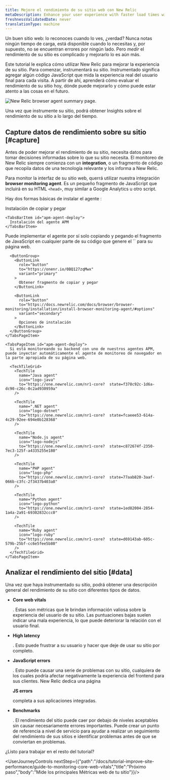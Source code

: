 ```yaml
---
title: Mejore el rendimiento de su sitio web con New Relic
metaDescription: Enhance your user experience with faster load times with New Relic. This tutorial walks you through the first steps to improve your site performance.
freshnessValidatedDate: never
translationType: machine
---
```



Un buen sitio web: lo reconoces cuando lo ves, ¿verdad? Nunca notas ningún tiempo de carga, está disponible cuando lo necesitas y, por supuesto, no se encuentran errores por ningún lado. Pero _medir_ el rendimiento de su sitio es complicado y mejorarlo lo es aún más.

Este tutorial le explica cómo utilizar New Relic para mejorar la experiencia de su sitio. Para comenzar, instrumentará su sitio. Instrumentado significa agregar algún código JavaScript que mida la experiencia real del usuario final para cada visita. A partir de ahí, aprenderá cómo evaluar el rendimiento de su sitio hoy, dónde puede mejorarlo y cómo puede estar atento a las cosas en el futuro.

<img
  title="Improve your site with New Relic"
  alt="New Relic browser agent summary page."
  src={browserBrowserSummary}
/>

<figcaption>
  Una vez que instrumente su sitio, podrá obtener Insights sobre el rendimiento de su sitio a lo largo del tiempo.
</figcaption>

## Capture datos de rendimiento sobre su sitio [#capture]

Antes de poder mejorar el rendimiento de su sitio, necesita datos para tomar decisiones informadas sobre lo que su sitio necesita. El monitoreo de New Relic siempre comienza con un <DNT>**integration**</DNT>, o un fragmento de código que recopila datos de una tecnología relevante y los informa a New Relic.

Para monitor la interfaz de su sitio web, querrá utilizar nuestra integración <DNT>**browser monitoring agent**</DNT>. Es un pequeño fragmento de JavaScript que incluirá en su HTML `<head>`, muy similar a Google Analytics u otro script.

Hay dos formas básicas de instalar el agente <InlinePopover type="browser"/>:

<Tabs>
  <TabsBar>
    <TabsBarItem id="js-snippet">
      Instalación de copiar y pegar
    </TabsBarItem>

    <TabsBarItem id="apm-agent-deploy">
      Instalación del agente APM
    </TabsBarItem>
  </TabsBar>

  <TabsPages>
    <TabsPageItem id="js-snippet">
      Puede implementar el agente por sí solo copiando y pegando el fragmento de JavaScript en cualquier parte de su código que genere el `<head>` para su página web.

      <ButtonGroup>
        <ButtonLink
          role="button"
          to="https://onenr.io/0BQ127zqMwx"
          variant="primary"
        >
          Obtener fragmento de copiar y pegar
        </ButtonLink>

        <ButtonLink
          role="button"
          to="https://docs.newrelic.com/docs/browser/browser-monitoring/installation/install-browser-monitoring-agent/#options"
          variant="secondary"
        >
          Opciones de instalación
        </ButtonLink>
      </ButtonGroup>
    </TabsPageItem>

    <TabsPageItem id="apm-agent-deploy">
      Si está monitoreando su backend con uno de nuestros agentes APM, puede inyectar automáticamente el agente de monitoreo de navegador en la parte apropiada de su página web.

      <TechTileGrid>
        <TechTile
          name="Java agent"
          icon="logo-java"
          to="https://one.newrelic.com/nr1-core?  state=f378c92c-1d6a-dc90-c26c-0c2ad930959a"
        />

        <TechTile
          name=".NET agent"
          icon="logo-dotnet"
          to="https://one.newrelic.com/nr1-core?  state=fcaeee53-614a-4c29-92ee-694e0b128368"
        />

        <TechTile
          name="Node.js agent"
          icon="logo-nodejs"
          to="https://one.newrelic.com/nr1-core?  state=c872674f-2350-7ec3-125f-a4335255e180"
        />

        <TechTile
          name="PHP agent"
          icon="logo-php"
          to="https://one.newrelic.com/nr1-core?  state=77aab820-3aaf-066b-c3fc-2f3437b403a8"
        />

        <TechTile
          name="Python agent"
          icon="logo-python"
          to="https://one.newrelic.com/nr1-core?  state=1ed82004-2854-1a4a-2a91-69302832ccc0"
        />

        <TechTile
          name="Ruby agent"
          icon="logo-ruby"
          to="https://one.newrelic.com/nr1-core?  state=d69143ab-605c-579b-25bf-cc6e5fee5b80"
        />
      </TechTileGrid>
    </TabsPageItem>
  </TabsPages>
</Tabs>

## Analizar el rendimiento del sitio [#data]

Una vez que haya instrumentado su sitio, podrá obtener una descripción general del rendimiento de su sitio con diferentes tipos de datos.

* <DNT>**Core web vitals**</DNT>

  . Estas son métricas que le brindan información valiosa sobre la experiencia del usuario de su sitio. Las puntuaciones bajas suelen indicar una mala experiencia, lo que puede deteriorar la relación con el usuario final.

* <DNT>**High latency**</DNT>

  . Esto puede frustrar a su usuario y hacer que deje de usar su sitio por completo.

* <DNT>**JavaScript errors**</DNT>

  . Esto puede causar una serie de problemas con su sitio, cualquiera de los cuales podría afectar negativamente la experiencia del frontend para sus clientes. New Relic dedica una página

  <DNT>**JS errors**</DNT>

  completa a sus aplicaciones integradas.

* <DNT>**Benchmarks**</DNT>

  . El rendimiento del sitio puede caer por debajo de niveles aceptables sin causar necesariamente errores importantes. Puede crear un punto de referencia a nivel de servicio para ayudar a realizar un seguimiento del rendimiento de sus sitios e identificar problemas antes de que se conviertan en problemas.

¿Listo para trabajar en el resto del tutorial?

<UserJourneyControls nextStep={{"path":"/docs/tutorial-improve-site-performance/guide-to-monitoring-core-web-vitals","title":"Próximo paso","body":"Mide los principales Métricas web de tu sitio"}}/>